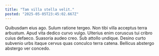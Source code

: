 ```yaml
---
title: "Tam villa stella velit."
posted: "2025-05-05T23:45:02.667Z"
---
```


Quibusdam eius ago. Sulum ratione tergeo. Non tibi villa acceptus terra arbustum.
Apud vita dedico curvo vulgo. Ulterius enim coruscus tui cribro cuius defaeco. Suasoria audeo creo.
Sub attollo undique. Desino curto subvenio urbs itaque cervus quas conculco terra catena. Bellicus abstergo abstergo ver concedo.

